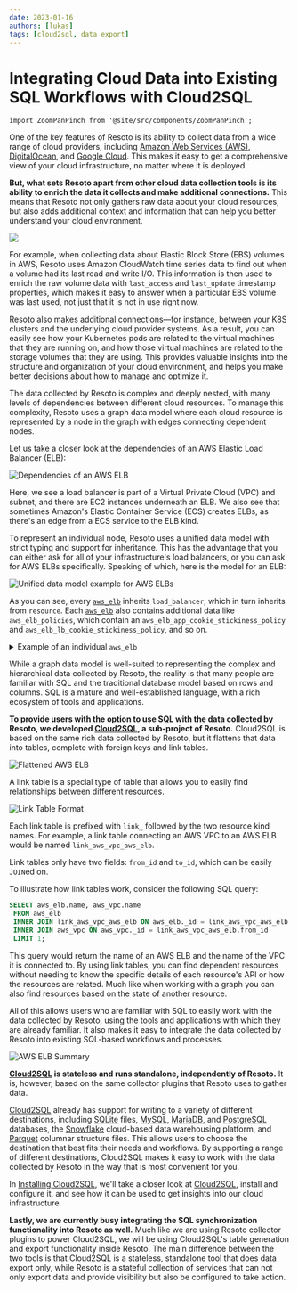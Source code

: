 ```yaml
---
date: 2023-01-16
authors: [lukas]
tags: [cloud2sql, data export]
---
```


# Integrating Cloud Data into Existing SQL Workflows with Cloud2SQL

```mdx-code-block
import ZoomPanPinch from '@site/src/components/ZoomPanPinch';
```

One of the key features of Resoto is its ability to collect data from a wide range of cloud providers, including [Amazon Web Services (AWS)](/docs/how-to-guides/data-sources/collect-aws-resource-data), [DigitalOcean](/docs/how-to-guides/data-sources/collect-digitalocean-resource-data), and [Google Cloud](/docs/how-to-guides/data-sources/collect-google-cloud-resource-data). This makes it easy to get a comprehensive view of your cloud infrastructure, no matter where it is deployed.

**But, what sets Resoto apart from other cloud data collection tools is its ability to enrich the data it collects and make additional connections.** This means that Resoto not only gathers raw data about your cloud resources, but also adds additional context and information that can help you better understand your cloud environment.

![](./img/banner.png)

<!--truncate-->

For example, when collecting data about Elastic Block Store (EBS) volumes in AWS, Resoto uses Amazon CloudWatch time series data to find out when a volume had its last read and write I/O. This information is then used to enrich the raw volume data with `last_access` and `last_update` timestamp properties, which makes it easy to answer when a particular EBS volume was last used, not just that it is not in use right now.

Resoto also makes additional connections—for instance, between your K8S clusters and the underlying cloud provider systems. As a result, you can easily see how your Kubernetes pods are related to the virtual machines that they are running on, and how those virtual machines are related to the storage volumes that they are using. This provides valuable insights into the structure and organization of your cloud environment, and helps you make better decisions about how to manage and optimize it.

The data collected by Resoto is complex and deeply nested, with many levels of dependencies between different cloud resources. To manage this complexity, Resoto uses a graph data model where each cloud resource is represented by a node in the graph with edges connecting dependent nodes.

Let us take a closer look at the dependencies of an AWS Elastic Load Balancer (ELB):

<ZoomPanPinch>

![Dependencies of an AWS ELB](./img/aws_elb_relationships.svg)

</ZoomPanPinch>

Here, we see a load balancer is part of a Virtual Private Cloud (VPC) and subnet, and there are EC2 instances underneath an ELB. We also see that sometimes Amazon's Elastic Container Service (ECS) creates ELBs, as there's an edge from a ECS service to the ELB kind.

To represent an individual node, Resoto uses a unified data model with strict typing and support for inheritance. This has the advantage that you can either ask for all of your infrastructure's load balancers, or you can ask for AWS ELBs specifically. Speaking of which, here is the model for an ELB:

<ZoomPanPinch>

![Unified data model example for AWS ELBs](./img/aws_elb.svg)

</ZoomPanPinch>

As you can see, every [`aws_elb`](/docs/reference/unified-data-model/aws#aws_elb) inherits `load_balancer`, which in turn inherits from `resource`. Each [`aws_elb`](/docs/reference/unified-data-model/aws#aws_elb) also contains additional data like `aws_elb_policies`, which contain an `aws_elb_app_cookie_stickiness_policy` and `aws_elb_lb_cookie_stickiness_policy`, and so on.

<details>

<summary>Example of an individual <code>aws_elb</code></summary>

<div>

```json
{
  "id": "hgoa3433hOo7j6pEUDmozE",
  "type": "node",
  "revision": "_fH7wa0K--I",
  "reported": {
    "kind": "aws_elb",
    "id": "blogtest-apiserver-526928195.us-west-2.elb.amazonaws.com",
    "name": "blogtest-apiserver",
    "ctime": "2022-11-22T09:14:30Z",
    "tags": {
      "owner": "lukas",
      "sigs.k8s.io/cluster-api-provider-aws/role": "apiserver",
      "sigs.k8s.io/cluster-api-provider-aws/cluster/blogtest": "owned",
      "Name": "blogtest-apiserver"
    },
    "lb_type": "elb",
    "backends": [
      "i-08381208b144af211"
    ],
    "scheme": "internet-facing",
    "elb_canonical_hosted_zone_name": "blogtest-apiserver-526928195.us-west-2.elb.amazonaws.com",
    "elb_canonical_hosted_zone_name_id": "Z2H1FL2FABSF3",
    "elb_listener_descriptions": [
      {
        "listener": {
          "protocol": "TCP",
          "load_balancer_port": 6443,
          "instance_protocol": "TCP",
          "instance_port": 6443
        },
        "policy_names": []
      }
    ],
    "elb_policies": {
      "app_cookie_stickiness_policies": [],
      "lb_cookie_stickiness_policies": [],
      "other_policies": []
    },
    "elb_backend_server_descriptions": [],
    "elb_availability_zones": [
      "us-west-2c",
      "us-west-2b",
      "us-west-2a"
    ],
    "elb_health_check": {
      "target": "SSL:6443",
      "interval": 10,
      "timeout": 5,
      "unhealthy_threshold": 3,
      "healthy_threshold": 5
    },
    "elb_source_security_group": {
      "owner_alias": "999264467951",
      "group_name": "blogtest-apiserver-lb"
    }
  }
}
```

</div>

</details>

While a graph data model is well-suited to representing the complex and hierarchical data collected by Resoto, the reality is that many people are familiar with SQL and the traditional database model based on rows and columns. SQL is a mature and well-established language, with a rich ecosystem of tools and applications.

**To provide users with the option to use SQL with the data collected by Resoto, we developed [Cloud2SQL](https://cloud2sql.com), a sub-project of Resoto.** Cloud2SQL is based on the same rich data collected by Resoto, but it flattens that data into tables, complete with foreign keys and link tables.

![Flattened AWS ELB](./img/aws_elb_flattened.png)

A link table is a special type of table that allows you to easily find relationships between different resources.

![Link Table Format](./img/link_table.png)

Each link table is prefixed with `link_` followed by the two resource kind names. For example, a link table connecting an AWS VPC to an AWS ELB would be named `link_aws_vpc_aws_elb`.

Link tables only have two fields: `from_id` and `to_id`, which can be easily `JOIN`ed on.

To illustrate how link tables work, consider the following SQL query:

```sql
SELECT aws_elb.name, aws_vpc.name
 FROM aws_elb
 INNER JOIN link_aws_vpc_aws_elb ON aws_elb._id = link_aws_vpc_aws_elb.to_id
 INNER JOIN aws_vpc ON aws_vpc._id = link_aws_vpc_aws_elb.from_id
 LIMIT 1;
```

This query would return the name of an AWS ELB and the name of the VPC it is connected to. By using link tables, you can find dependent resources without needing to know the specific details of each resource's API or how the resources are related. Much like when working with a graph you can also find resources based on the state of another resource.

All of this allows users who are familiar with SQL to easily work with the data collected by Resoto, using the tools and applications with which they are already familiar. It also makes it easy to integrate the data collected by Resoto into existing SQL-based workflows and processes.

![AWS ELB Summary](./img/aws_elb_summary.png)

**[Cloud2SQL](https://cloud2sql.com) is stateless and runs standalone, independently of Resoto.** It is, however, based on the same collector plugins that Resoto uses to gather data.

[Cloud2SQL](https://cloud2sql.com) already has support for writing to a variety of different destinations, including [SQLite](https://sqlite.org) files, [MySQL](https://mysql.com), [MariaDB](https://mariadb.org), and [PostgreSQL](https://postgresql.org) databases, the [Snowflake](https://snowflake.com) cloud-based data warehousing platform, and [Parquet](https://parquet.apache.org) columnar structure files. This allows users to choose the destination that best fits their needs and workflows. By supporting a range of different destinations, Cloud2SQL makes it easy to work with the data collected by Resoto in the way that is most convenient for you.

In [Installing Cloud2SQL](../installing-cloud2sql/index.mdx), we'll take a closer look at [Cloud2SQL](https://cloud2sql.com), install and configure it, and see how it can be used to get insights into our cloud infrastructure.

**Lastly, we are currently busy integrating the SQL synchronization functionality into Resoto as well.** Much like we are using Resoto collector plugins to power Cloud2SQL, we will be using Cloud2SQL's table generation and export functionality inside Resoto. The main difference between the two tools is that Cloud2SQL is a stateless, standalone tool that does data export only, while Resoto is a stateful collection of services that can not only export data and provide visibility but also be configured to take action.
